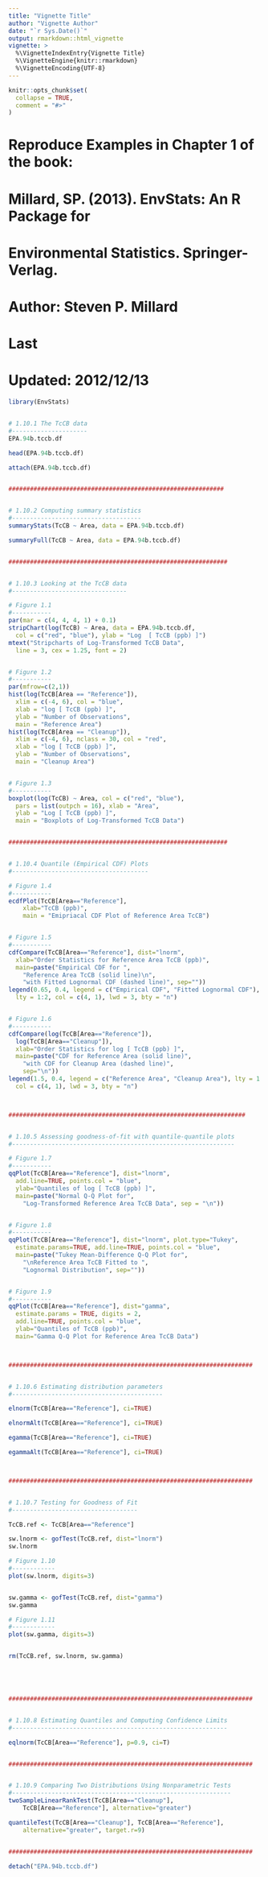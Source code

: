 ```yaml
---
title: "Vignette Title"
author: "Vignette Author"
date: "`r Sys.Date()`"
output: rmarkdown::html_vignette
vignette: >
  %\VignetteIndexEntry{Vignette Title}
  %\VignetteEngine{knitr::rmarkdown}
  %\VignetteEncoding{UTF-8}
---
```


```r
knitr::opts_chunk$set(
  collapse = TRUE,
  comment = "#>"
)
```


# Reproduce Examples in Chapter 1 of the book:
#
#           Millard, SP. (2013).  EnvStats: An R Package for 
#             Environmental Statistics.  Springer-Verlag.
#
# Author:   Steven P. Millard
#
# Last
# Updated:  2012/12/13

```r
library(EnvStats)


# 1.10.1 The TcCB data
#---------------------
EPA.94b.tccb.df

head(EPA.94b.tccb.df)

attach(EPA.94b.tccb.df)


############################################################


# 1.10.2 Computing summary statistics
#------------------------------------
summaryStats(TcCB ~ Area, data = EPA.94b.tccb.df)

summaryFull(TcCB ~ Area, data = EPA.94b.tccb.df)


#############################################################


# 1.10.3 Looking at the TcCB data
#--------------------------------

# Figure 1.1
#-----------
par(mar = c(4, 4, 4, 1) + 0.1)
stripChart(log(TcCB) ~ Area, data = EPA.94b.tccb.df, 
  col = c("red", "blue"), ylab = "Log  [ TcCB (ppb) ]")
mtext("Stripcharts of Log-Transformed TcCB Data", 
  line = 3, cex = 1.25, font = 2)


# Figure 1.2
#-----------
par(mfrow=c(2,1))
hist(log(TcCB[Area == "Reference"]), 
  xlim = c(-4, 6), col = "blue", 
  xlab = "log [ TcCB (ppb) ]", 
  ylab = "Number of Observations", 
  main = "Reference Area")
hist(log(TcCB[Area == "Cleanup"]), 
  xlim = c(-4, 6), nclass = 30, col = "red", 
  xlab = "log [ TcCB (ppb) ]", 
  ylab = "Number of Observations", 
  main = "Cleanup Area")


# Figure 1.3
#-----------
boxplot(log(TcCB) ~ Area, col = c("red", "blue"), 
  pars = list(outpch = 16), xlab = "Area", 
  ylab = "Log [ TcCB (ppb) ]",
  main = "Boxplots of Log-Transformed TcCB Data")


#############################################################


# 1.10.4 Quantile (Empirical CDF) Plots
#--------------------------------------

# Figure 1.4
#-----------
ecdfPlot(TcCB[Area=="Reference"], 
	xlab="TcCB (ppb)", 
	main = "Emipriacal CDF Plot of Reference Area TcCB")


# Figure 1.5
#-----------
cdfCompare(TcCB[Area=="Reference"], dist="lnorm", 
  xlab="Order Statistics for Reference Area TcCB (ppb)", 
  main=paste("Empirical CDF for ",
    "Reference Area TcCB (solid line)\n",
    "with Fitted Lognormal CDF (dashed line)", sep=""))
legend(0.65, 0.4, legend = c("Empirical CDF", "Fitted Lognormal CDF"), 
  lty = 1:2, col = c(4, 1), lwd = 3, bty = "n")


# Figure 1.6
#-----------
cdfCompare(log(TcCB[Area=="Reference"]), 
  log(TcCB[Area=="Cleanup"]), 
  xlab="Order Statistics for log [ TcCB (ppb) ]",
  main=paste("CDF for Reference Area (solid line)",
    "with CDF for Cleanup Area (dashed line)", 
    sep="\n"))
legend(1.5, 0.4, legend = c("Reference Area", "Cleanup Area"), lty = 1:2, 
  col = c(4, 1), lwd = 3, bty = "n")



##################################################################


# 1.10.5 Assessing goodness-of-fit with quantile-quantile plots
#--------------------------------------------------------------

# Figure 1.7
#-----------
qqPlot(TcCB[Area=="Reference"], dist="lnorm", 
  add.line=TRUE, points.col = "blue", 
  ylab="Quantiles of log [ TcCB (ppb) ]", 
  main=paste("Normal Q-Q Plot for",
    "Log-Transformed Reference Area TcCB Data", sep = "\n"))


# Figure 1.8
#-----------
qqPlot(TcCB[Area=="Reference"], dist="lnorm", plot.type="Tukey", 
  estimate.params=TRUE, add.line=TRUE, points.col = "blue", 
  main=paste("Tukey Mean-Difference Q-Q Plot for",
    "\nReference Area TcCB Fitted to ",
    "Lognormal Distribution", sep=""))


# Figure 1.9
#-----------
qqPlot(TcCB[Area=="Reference"], dist="gamma", 
  estimate.params = TRUE, digits = 2, 
  add.line=TRUE, points.col = "blue", 
  ylab="Quantiles of TcCB (ppb)", 
  main="Gamma Q-Q Plot for Reference Area TcCB Data")



####################################################################


# 1.10.6 Estimating distribution parameters
#------------------------------------------

elnorm(TcCB[Area=="Reference"], ci=TRUE)

elnormAlt(TcCB[Area=="Reference"], ci=TRUE)

egamma(TcCB[Area=="Reference"], ci=TRUE)

egammaAlt(TcCB[Area=="Reference"], ci=TRUE)



####################################################################


# 1.10.7 Testing for Goodness of Fit
#-----------------------------------

TcCB.ref <- TcCB[Area=="Reference"]

sw.lnorm <- gofTest(TcCB.ref, dist="lnorm")
sw.lnorm

# Figure 1.10
#------------
plot(sw.lnorm, digits=3)


sw.gamma <- gofTest(TcCB.ref, dist="gamma")
sw.gamma

# Figure 1.11
#------------
plot(sw.gamma, digits=3)


rm(TcCB.ref, sw.lnorm, sw.gamma)





####################################################################


# 1.10.8 Estimating Quantiles and Computing Confidence Limits
#------------------------------------------------------------

eqlnorm(TcCB[Area=="Reference"], p=0.9, ci=T)


####################################################################


# 1.10.9 Comparing Two Distributions Using Nonparametric Tests
#-------------------------------------------------------------
twoSampleLinearRankTest(TcCB[Area=="Cleanup"], 
	TcCB[Area=="Reference"], alternative="greater")

quantileTest(TcCB[Area=="Cleanup"], TcCB[Area=="Reference"], 
	alternative="greater", target.r=9)


####################################################################

detach("EPA.94b.tccb.df")
```
